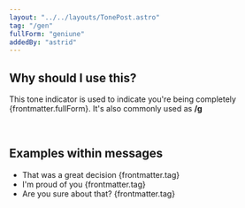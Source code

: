 ```yaml
---
layout: "../../layouts/TonePost.astro"
tag: "/gen"
fullForm: "geniune"
addedBy: "astrid"
---
```


## Why should I use this?

This tone indicator is used to indicate you're being completely {frontmatter.fullForm}. It's also commonly used as **/g**

<br />

## Examples within messages

- That was a great decision {frontmatter.tag}
- I'm proud of you {frontmatter.tag}
- Are you sure about that? {frontmatter.tag}
